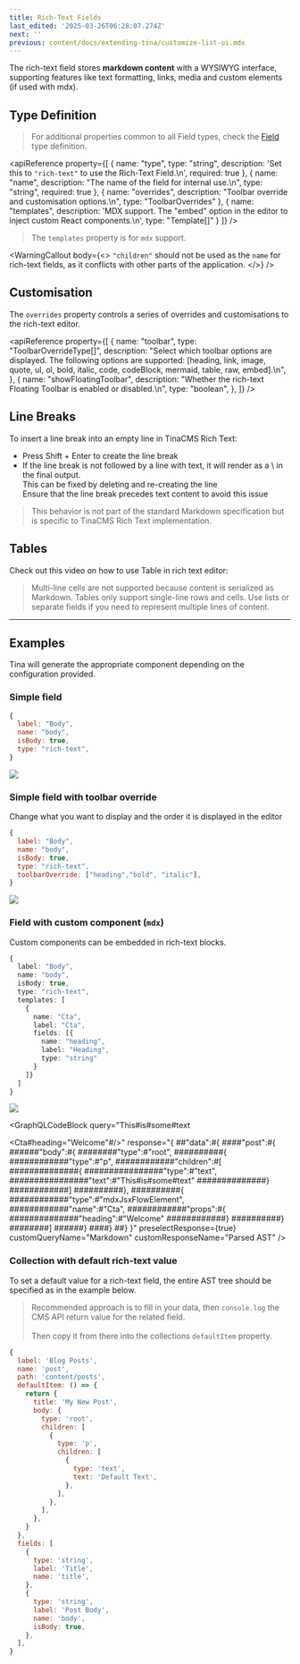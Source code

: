 ```yaml
---
title: Rich-Text Fields
last_edited: '2025-03-26T06:28:07.274Z'
next: ''
previous: content/docs/extending-tina/customize-list-ui.mdx
---
```


The rich-text field stores **markdown content** with a WYSIWYG interface, supporting features like text formatting, links, media and custom elements (if used with mdx).

## Type Definition

> For additional properties common to all Field types, check the [Field](/docs/reference/fields) type definition.

<apiReference
  property={[
    {
      name: "type",
      type: "string",
      description: 'Set this to `"rich-text"` to use the Rich-Text Field.\n',
      required: true
    },
    {
      name: "name",
      description: "The name of the field for internal use.\n",
      type: "string",
      required: true
    },
    {
      name: "overrides",
      description: "Toolbar override and customisation options.\n",
      type: "ToolbarOverrides"
    },
    {
      name: "templates",
      description:
        'MDX support. The "embed" option in the editor to inject custom React components.\n',
      type: "Template[]"
    }
  ]}
/>

> The `templates` property is for `mdx` support.

<WarningCallout
  body={<>
    `"children"` should not be used as the `name` for rich-text fields, as it
    conflicts with other parts of the application.
  </>}
/>

## Customisation

The `overrides` property controls a series of overrides and customisations to
the rich-text editor.

<apiReference
  property={[
    {
      name: "toolbar",
      type: "ToolbarOverrideType[]",
      description: "Select which toolbar options are displayed. The following options are supported: [heading, link, image, quote, ul, ol, bold, italic, code, codeBlock, mermaid, table, raw, embed].\n",
    },
    {
      name: "showFloatingToolbar",
      description: "Whether the rich-text Floating Toolbar is enabled or disabled.\n",
      type: "boolean",
    },
  ]}
/>

## Line Breaks

To insert a line break into an empty line in TinaCMS Rich Text:

* Press Shift + Enter to create the line break
* If the line break is not followed by a line with text, it will render as a \ in the final output.\
  This can be fixed by deleting and re-creating the line\
  Ensure that the line break precedes text content to avoid this issue

> This behavior is not part of the standard Markdown specification but is specific to TinaCMS Rich Text implementation.

## Tables

Check out this video on how to use Table in rich text editor:

<Youtube embedSrc="https://www.youtube.com/embed/DnNTaS7lYZY?si=OoLw1D-to5qiHVNF" />

> Multi-line cells are not supported because content is serialized as Markdown. Tables only support single-line rows and cells. Use lists or separate fields if you need to represent multiple lines of content.

***

## Examples

Tina will generate the appropriate component depending on the
configuration provided.

### Simple field

```javascript
{
  label: "Body",
  name: "body",
  isBody: true,
  type: "rich-text",
}
```

![](/img/docs/reference/rtf.png)

### Simple field with toolbar override

Change what you want to display and the order it is displayed in the editor

```javascript
{
  label: "Body",
  name: "body",
  isBody: true,
  type: "rich-text",
  toolbarOverride: ["heading","bold", "italic"],
}
```

![](/img/docs/reference/blog-post.png)

### Field with custom component (`mdx`)

Custom components can be embedded in rich-text blocks.

```ts
{
  label: "Body",
  name: "body",
  isBody: true,
  type: "rich-text",
  templates: [
    {
      name: "Cta",
      label: "Cta",
      fields: [{
        name: "heading",
        label: "Heading",
        type: "string"
      }
    ]}
  ]
}
```

![](/img/docs/reference/custom-template.png)

<GraphQLCodeBlock
  query="This#is#some#text

  <Cta#heading=&#x22;Welcome&#x22;#/>"
  response="{
  ##&#x22;data&#x22;:#{
  ####&#x22;post&#x22;:#{
  ######&#x22;body&#x22;:#{
  ########&#x22;type&#x22;:#&#x22;root&#x22;,
  ##########{
  ############&#x22;type&#x22;:#&#x22;p&#x22;,
  ############&#x22;children&#x22;:#[
  ##############{
  ################&#x22;type&#x22;:#&#x22;text&#x22;,
  ################&#x22;text&#x22;:#&#x22;This#is#some#text&#x22;
  ##############}
  ############]
  ##########},
  ##########{
  ############&#x22;type&#x22;:#&#x22;mdxJsxFlowElement&#x22;,
  ############&#x22;name&#x22;:#&#x22;Cta&#x22;,
  ############&#x22;props&#x22;:#{
  ##############&#x22;heading&#x22;:#&#x22;Welcome&#x22;
  ############}
  ##########}
  ########]
  ######}
  ####}
  ##}
  }"
  preselectResponse={true}
  customQueryName="Markdown"
  customResponseName="Parsed AST"
/>

### Collection with default rich-text value

To set a default value for a rich-text field, the entire AST tree should be specified as in the example below.

> Recommended approach is to fill in your data, then `console.log` the CMS API return value for the related field. \
> \
> Then copy it from there into the collections `defaultItem` property.

```javascript
{
  label: 'Blog Posts',
  name: 'post',
  path: 'content/posts',
  defaultItem: () => {
    return {
      title: 'My New Post',
      body: {
        type: 'root',
        children: [
          {
            type: 'p',
            children: [
              {
                type: 'text',
                text: 'Default Text',
              },
            ],
          },
        ],
      },
    }
  },
  fields: [
    {
      type: 'string',
      label: 'Title',
      name: 'title',
    },
    {
      type: 'string',
      label: 'Post Body',
      name: 'body',
      isBody: true,
    },
  ],
}
```
